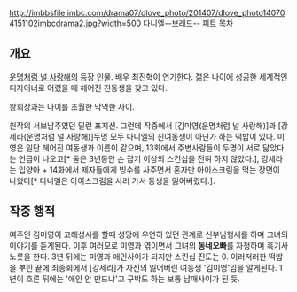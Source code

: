 http://imbbsfile.imbc.com/drama07/dlove_photo/201407/dlove_photo140704151102imbcdrama2.jpg?width=500
다니엘--브래드-- 피트
[[목차]]
== 개요 ==
[[운명처럼 널 사랑해]]의 등장 인물. 배우 최진혁이 연기한다.
젊은 나이에 성공한 세계적인 디자이너로 어렸을 때 헤어진 친동생을 찾고 있다.

왕회장과는 나이를 초월한 막역한 사이.

원작의 서브남주였던 딜런 포지션. 그런데 작중에서 [김미영(운명처럼 널 사랑해)]과 [강세라(운명처럼 널 사랑해)]두명 모두 다니엘의 친여동생이 아닌가 하는 떡밥이 있다. 미영은 일단 헤어진 여동생과 이름이 같으며, 13화에서 주변사람들이 두명이 서로 닮았다는 언급이 나오고[* 둘은 3년동안 손 잡기 이상의 스킨십을 전혀 하지 않았다.], 강세라는 입양아 + 14화에서 제자들에게 빙수를 사주면서 혼자만 아이스크림을 먹는 장면이 나왔다[* 다니엘은 아이스크림을 사러 가서 동생을 잃어버렸다.].
 
== 작중 행적 ==
여주인 김미영이 고해성사를 할때 성당에 우연히 있던 관계로 신부님행세를 하며 그녀의 이야기를 듣게된다. 이후 여러모로 미영과 엮이면서 그녀의 '''동네오빠'''를 자청하며 흑기사 노릇을 한다.
3년 뒤에는 미영과 애인사이가 되지만 스킨십 진도는 0. 
이러저러한 떡밥을 뿌린 끝에 최종회에서 [강세라]가 자신의 잃어버린 여동생 '김미영'임을 알게된다. 1년이 흐른 뒤에는 '애인 안 만드냐'고 구박도 하는 보통 남매사이가 된 듯.
